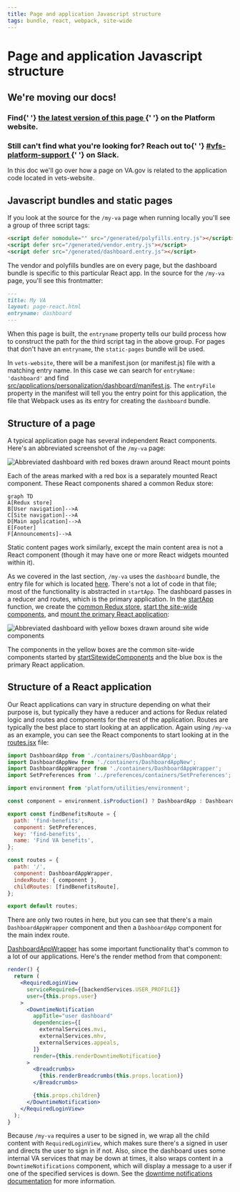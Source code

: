 ```yaml
---
title: Page and application Javascript structure
tags: bundle, react, webpack, site-wide
---
```


# Page and application Javascript structure

<div class="deprecation-message">
  <h2>We're moving our docs!</h2>
  <h3>
    Find{' '}
    <a href="https://depo-platform-documentation.scrollhelp.site/developer-docs/Page-and-application-JavaScript-structure.1855062047.html">
      the latest version of this page
    </a>{' '}
    on the Platform website.
  </h3>
  <h3>
    Still can't find what you're looking for? Reach out to{' '}
    <a href="https://dsva.slack.com/archives/CBU0KDSB1">
      #vfs-platform-support
    </a>{' '}
    on Slack.
  </h3>
</div>

In this doc we'll go over how a page on VA.gov is related to the application code located in vets-website.

## Javascript bundles and static pages

If you look at the source for the `/my-va` page when running locally you'll see a group of three script tags:

```html
<script defer nomodule="" src="/generated/polyfills.entry.js"></script>
<script defer src="/generated/vendor.entry.js"></script>
<script defer src="/generated/dashboard.entry.js"></script>
```

The vendor and polyfills bundles are on every page, but the dashboard bundle is specific to this particular React app. In the source for the `/my-va` page, you'll see this frontmatter:

```md
---
title: My VA
layout: page-react.html
entryname: dashboard
---
```

When this page is built, the `entryname` property tells our build process how to construct the path for the third script tag in the above group. For pages that don't have an `entryname`, the `static-pages` bundle will be used.

In `vets-website`, there will be a manifest.json (or manifest.js) file with a matching entry name. In this case we can search for `entryName: 'dashboard'` and find [src/applications/personalization/dashboard/manifest.js](https://github.com/department-of-veterans-affairs/vets-website/blob/main/src/applications/personalization/dashboard/manifest.js). The `entryFile` property in the manifest will tell you the entry point for this application, the file that Webpack uses as its entry for creating the `dashboard` bundle.

## Structure of a page

A typical application page has several independent React components. Here's an abbreviated screenshot of the `/my-va` page:

![Abbreviated dashboard with red boxes drawn around React mount points](../../../images/platform/react-mount-points.png)

Each of the areas marked with a red box is a separately mounted React component. These React components shared a common Redux store:

```mermaid
graph TD
A[Redux store]
B[User navigation]-->A
C[Site navigation]-->A
D[Main application]-->A
E[Footer]
F[Announcements]-->A
```

Static content pages work similarly, except the main content area is not a React component (though it may have one or more React widgets mounted within it).

As we covered in the last section, `/my-va` uses the `dashboard` bundle, the entry file for which is located [here](https://github.com/department-of-veterans-affairs/vets-website/blob/main/src/applications/personalization/dashboard/dashboard-entry.jsx). There's not a lot of code in that file; most of the functionality is abstracted in `startApp`. The dashboard passes in a reducer and routes, which is the primary application. In the [startApp](https://github.com/department-of-veterans-affairs/vets-website/blob/main/src/platform/startup/index.js#L31) function, we create the [common Redux store](https://github.com/department-of-veterans-affairs/vets-website/blob/main/src/platform/startup/index.js#L44), [start the site-wide components](https://github.com/department-of-veterans-affairs/vets-website/blob/main/src/platform/startup/index.js#L64), and [mount the primary React application](https://github.com/department-of-veterans-affairs/vets-website/blob/main/src/platform/startup/index.js#L73):

![Abbreviated dashboard with yellow boxes drawn around site wide components](../../../images/platform/sitewide_primary.png)

The components in the yellow boxes are the common site-wide components started by [startSitewideComponents](https://github.com/department-of-veterans-affairs/vets-website/blob/main/src/platform/site-wide/index.js#L26) and the blue box is the primary React application.

## Structure of a React application

Our React applications can vary in structure depending on what their purpose is, but typically they have a reducer and actions for Redux related logic and routes and components for the rest of the application. Routes are typically the best place to start looking at an application. Again using `/my-va` as an example, you can see the React components to start looking at in the [routes.jsx](https://github.com/department-of-veterans-affairs/vets-website/blob/main/src/applications/personalization/dashboard/routes.jsx) file:

```jsx
import DashboardApp from './containers/DashboardApp';
import DashboardAppNew from './containers/DashboardAppNew';
import DashboardAppWrapper from './containers/DashboardAppWrapper';
import SetPreferences from '../preferences/containers/SetPreferences';

import environment from 'platform/utilities/environment';

const component = environment.isProduction() ? DashboardApp : DashboardAppNew;

export const findBenefitsRoute = {
  path: 'find-benefits',
  component: SetPreferences,
  key: 'find-benefits',
  name: 'Find VA benefits',
};

const routes = {
  path: '/',
  component: DashboardAppWrapper,
  indexRoute: { component },
  childRoutes: [findBenefitsRoute],
};

export default routes;
```

There are only two routes in here, but you can see that there's a main `DashboardAppWrapper` component and then a `DashboardApp` component for the main index route.

[DashboardAppWrapper](https://github.com/department-of-veterans-affairs/vets-website/blob/main/src/applications/personalization/dashboard/containers/DashboardAppWrapper.jsx) has some important functionality that's common to a lot of our applications. Here's the render method from that component:

```jsx
render() {
  return (
    <RequiredLoginView
      serviceRequired={[backendServices.USER_PROFILE]}
      user={this.props.user}
    >
      <DowntimeNotification
        appTitle="user dashboard"
        dependencies={[
          externalServices.mvi,
          externalServices.mhv,
          externalServices.appeals,
        ]}
        render={this.renderDowntimeNotification}
      >
        <Breadcrumbs>
          {this.renderBreadcrumbs(this.props.location)}
        </Breadcrumbs>

        {this.props.children}
      </DowntimeNotification>
    </RequiredLoginView>
  );
}
```

Because `/my-va` requires a user to be signed in, we wrap all the child content with `RequiredLoginView`, which makes sure there's a signed in user and directs the user to sign in if not. Also, since the dashboard uses some internal VA services that may be down at times, it also wraps content in a `DowntimeNotifications` component, which will display a message to a user if one of the specified services is down. See the [downtime notifications documentation](/platform/tools/downtime-notifications) for more information.
